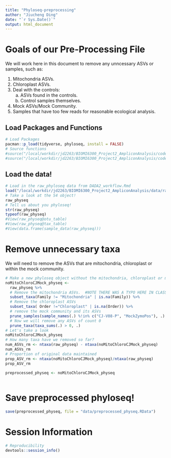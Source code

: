 ```yaml
---
title: "Phyloseq-preprocessing"
author: "Jiucheng Ding"
date: "`r Sys.Date()`"
output: html_document
---
```


# Goals of our Pre-Processing File

We will work here in this document to remove any unncessary ASVs or samples, such as: 

1. Mitochondria ASVs. 
2. Chloroplast ASVs.  
3. Deal with the controls:  
    a. ASVs found in the controls.  
    b. Control samples themselves.  
4. Mock ASVs/Mock Community.  
5. Samples that have too few reads for reasonable ecological analysis.


## Load Packages and Functions

```r
# Load Packages
pacman::p_load(tidyverse, phyloseq, install = FALSE)
# Source functions
#source("/local/workdir/jd2263/BIOMI6300_Project2_AmpliconAnalysis/code/functions.R")
#source("/local/workdir/jd2263/BIOMI6300_Project2_AmpliconAnalysis/code/colors_and_shapes.R")
```

## Load the data!

```r
# Load in the raw_phyloseq data from DADA2_workflow.Rmd
load("/local/workdir/jd2263/BIOMI6300_Project2_AmpliconAnalysis/data/raw_physeq.RData")
# Take a look at the S4 object!
raw_physeq
# Tell us about you phyloseq!
str(raw_physeq)
typeof(raw_physeq)
#View(raw_physeq@otu_table)
#View(raw_physeq@tax_table)
#View(data.frame(sample_data(raw_physeq)))
```


# Remove unnecessary taxa

We will need to remove the ASVs that are mitochondria, chloroplast or within the mock community. 

```r
# Make a new phyloseq object without the mitochondria, chloroplast or mock community
noMitoChloroCJMock_physeq <- 
  raw_physeq %>%
  # Remove the mitochondria ASVs.  #NOTE THERE WAS A TYPO HERE IN CLASS! 
  subset_taxa(Family != "Mitochondria" | is.na(Family)) %>%
  # Remove the chloroplast ASVs 
  subset_taxa( Order !="Chloroplast" | is.na(Order)) %>%
  # remove the mock community and its ASVs 
  prune_samples(sample_names(.) %!in% c("CJ-V08-P", "MockZymoPos"), .) %>%
  # Now we will remove any ASVs of count 0
  prune_taxa(taxa_sums(.) > 0, .)
# Let's take a look 
noMitoChloroCJMock_physeq
# How many taxa have we removed so far? 
num_ASVs_rm <- ntaxa(raw_physeq) - ntaxa(noMitoChloroCJMock_physeq)
num_ASVs_rm
# Proportion of original data maintained
prop_ASV_rm <- ntaxa(noMitoChloroCJMock_physeq)/ntaxa(raw_physeq)
prop_ASV_rm
```

```r
preprocessed_physeq <- noMitoChloroCJMock_physeq
  
```


# Save preprocessed phyloseq!
```r
save(preprocessed_physeq, file = "data/preprocessed_physeq.RData")
```


# Session Information 
```r
# Reproducibility
devtools::session_info()
```


